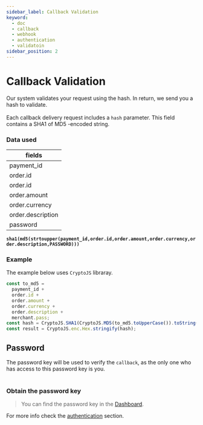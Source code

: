 ```yaml
---
sidebar_label: Callback Validation
keyword:
  - doc
  - callback
  - webhook
  - authentication
  - validatoin
sidebar_position: 2
---
```


# Callback Validation

Our system validates your request using the hash. In return, we send you a hash to validate.<br></br>
Each callback delivery request includes a `hash` parameter. This field contains a SHA1 of MD5 -encoded string.

### Data used

| fields            |
| ----------------- |
| payment_id        |
| order.id          |
| order.id          |
| order.amount      |
| order.currency    |
| order.description |
| password          |

**`sha1(md5(strtoupper(payment_id,order.id,order.amount,order.currency,order.description,PASSWORD)))`**

### Example

The example below uses `CryptoJS` libraray.

```js
const to_md5 =
  payment_id +
  order.id +
  order.amount +
  order.currency +
  order.description +
  merchant.pass;
const hash = CryptoJS.SHA1(CryptoJS.MD5(to_md5.toUpperCase()).toString());
const result = CryptoJS.enc.Hex.stringify(hash);
```

## Password

The password key will be used to verify the `callback`, as the only one who has access to this password key is you. <br></br>

### Obtain the password key

> You can find the password key in the [Dashboard](https://dashboard.dineropay.com/login?continue=%2F).

For more info check the [authentication](../authentication/hash-validation) section.
